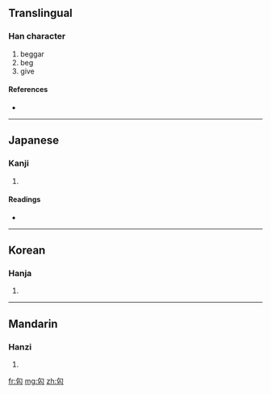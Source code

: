 ==Translingual==

===Han character===
{{Han char|rn=20|rad=勹|as=03|sn=5|four=|canj=心女人 (PVO)}}

# beggar
# beg
# give

====References====
* {{Han ref|kx=0150.250|dkj=02504|dj=0339.170|hdz=10257.030|uh=5303|ud=21251}}

----

==Japanese==

===Kanji===
{{ja-kanji|grade=|rs=勹03}}

# {{defn|Japanese|sort=勹03}}

====Readings====
* {{ja-readings|on=[[かつ]] (katsu), [[かち]] (kachi), [[かい]] (kai)|kun=[[こう]] (kou), [[あたえる]] (ataeru)}}

----

==Korean==

===Hanja===
{{ko-hanja|hangeul=개|rv=gae|mr=kae}}

# {{defn|Korean|sort=勹03}}

----

==Mandarin==

===Hanzi===
{{cmn-hanzi|pin=[[gài]] ([[gai4]])|wg=kai<sup>4</sup>}}

# {{defn|Mandarin|sort=勹03}}

[[fr:匃]]
[[mg:匃]]
[[zh:匃]]